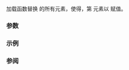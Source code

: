{{cpp/experimental/simd/title|copy_from}}
{{cpp/experimental/simd/simd/navbar}}
{{dcl begin}}
{{dcl|since=parallelism_ts_2|1=
template&lt; class U, class Flags &gt;
void copy_from( const U* mem, Flags flags );
}}
{{dcl end}}

加载函数替换 {{rlpt|/|simd}} 的所有元素，使得{{simd_for_all_i}}，第 {{math|i}} 元素以 {{c|static_cast&lt;T&gt;(mem[i])}} 赋值。

===参数===
{{par begin}}
{{par|mem|指向数组的指针，其中 {{range|mem|mem + size()}} 是有效范围}}
{{par|flags|若为类型 {{ltt|cpp/experimental/simd/vector_aligned|vector_aligned_tag}}，则加载构造函数可能假设 {{c|mem}} 指向按 {{ltt|cpp/experimental/simd/memory_alignment|memory_alignment_v&lt;simd, U&gt;}} 对齐的存储}}
{{par hreq}}
{{par req|{{tt|U}} 必须为''可向量化''类型。}}
{{par req|{{tt|is_simd_flag_type_v&lt;Flags&gt;}} 必须为 {{c/core|true}}。}}
{{par end}}

===示例===
{{example
|code=
#include &lt;cstddef&gt;
#include &lt;experimental/simd&gt;
#include &lt;iostream&gt;
#include &lt;numeric&gt;
namespace stdx = std::experimental;

void print(auto const&amp; a)
{
    for (std::size_t i{}; i != std::size(a); ++i)
        std::cout &lt;&lt; a[i] &lt;&lt; ' ';
    std::cout &lt;&lt; '\n';
}

int main()
{
    alignas(stdx::memory_alignment_v&lt;stdx::native_simd&lt;int&gt;&gt;)
        std::array&lt;int, stdx::native_simd&lt;int&gt;::size() * 2&gt; mem = {};
    std::iota(mem.begin(), mem.end(), 0);
    print(mem);

    stdx::native_simd&lt;int&gt; a; // 未初始化

    a.copy_from(&amp;mem[0], stdx::vector_aligned);
    print(a);

    a.copy_from(&amp;mem[1], stdx::element_aligned); // vector_aligned 很可能崩溃
    print(a);
}
|p=true
|output=
0 1 2 3 4 5 6 7 8 9 10 11 12 13 14 15
0 1 2 3 4 5 6 7
1 2 3 4 5 6 7 8
}}

===参阅===
{{dsc begin}}
{{dsc inc|cpp/experimental/simd/dsc memory_alignment}}
{{dsc inc|cpp/experimental/simd/simd/dsc copy_to}}
{{dsc inc|cpp/experimental/simd/simd/dsc constructor}}
{{dsc end}}